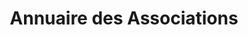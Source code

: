 ---
layout: ../../../layouts/AssoSort.astro
title: "Annuaire des Associations"
typeFilter: ecologie
affiliationFilter: sante
---